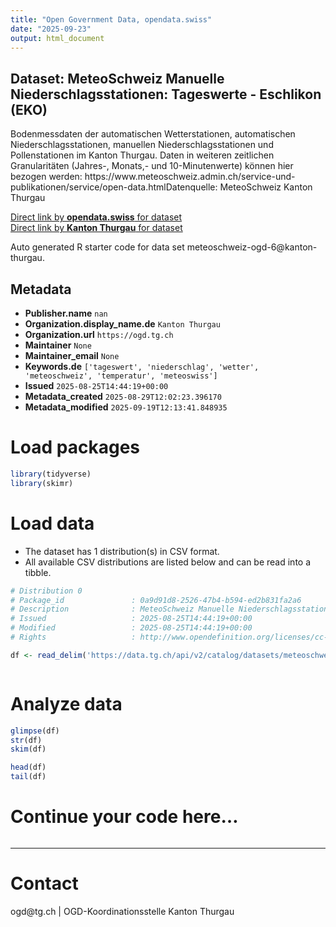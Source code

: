 ```yaml
---
title: "Open Government Data, opendata.swiss"
date: "2025-09-23"
output: html_document
---
```


## Dataset: MeteoSchweiz Manuelle Niederschlagsstationen: Tageswerte - Eschlikon (EKO)

Bodenmessdaten der automatischen Wetterstationen, automatischen Niederschlagsstationen, manuellen Niederschlagsstationen und Pollenstationen im Kanton Thurgau. Daten in weiteren zeitlichen Granularitäten (Jahres-, Monats,- und 10-Minutenwerte) können hier bezogen werden: https://www.meteoschweiz.admin.ch/service-und-publikationen/service/open-data.htmlDatenquelle: MeteoSchweiz Kanton Thurgau

[Direct link by **opendata.swiss** for dataset](https://opendata.swiss/de/dataset/meteoschweiz-manuelle-niederschlagsstationen-tageswerte-eschlikon-eko)<br>
[Direct link by **Kanton Thurgau** for dataset](https://data.tg.ch/explore/dataset/meteoschweiz-ogd-6/)

Auto generated R starter code for data set meteoschweiz-ogd-6@kanton-thurgau.

## Metadata

- **Publisher.name** `nan`
- **Organization.display_name.de** `Kanton Thurgau`
- **Organization.url** `https://ogd.tg.ch`
- **Maintainer** `None`
- **Maintainer_email** `None`
- **Keywords.de** `['tageswert', 'niederschlag', 'wetter', 'meteoschweiz', 'temperatur', 'meteoswiss']`
- **Issued** `2025-08-25T14:44:19+00:00`
- **Metadata_created** `2025-08-29T12:02:23.396170`
- **Metadata_modified** `2025-09-19T12:13:41.848935`


# Load packages

```r

library(tidyverse)
library(skimr)

```

# Load data

-   The dataset has 1 distribution(s) in CSV format.
-   All available CSV distributions are listed below and can be read into a tibble.

```r

# Distribution 0
# Package_id               : 0a9d91d8-2526-47b4-b594-ed2b831fa2a6
# Description              : MeteoSchweiz Manuelle Niederschlagsstationen: Tageswerte - Eschlikon (EKO) (csv)
# Issued                   : 2025-08-25T14:44:19+00:00
# Modified                 : 2025-08-25T14:44:19+00:00
# Rights                   : http://www.opendefinition.org/licenses/cc-by/

df <- read_delim('https://data.tg.ch/api/v2/catalog/datasets/meteoschweiz-ogd-6/exports/csv?use_labels=true')



```

# Analyze data

```r

glimpse(df)
str(df)
skim(df)

head(df)
tail(df)

```

# Continue your code here...

```r

```

------------------------------------------------------------------------

# Contact

ogd@tg.ch | OGD-Koordinationsstelle Kanton Thurgau
